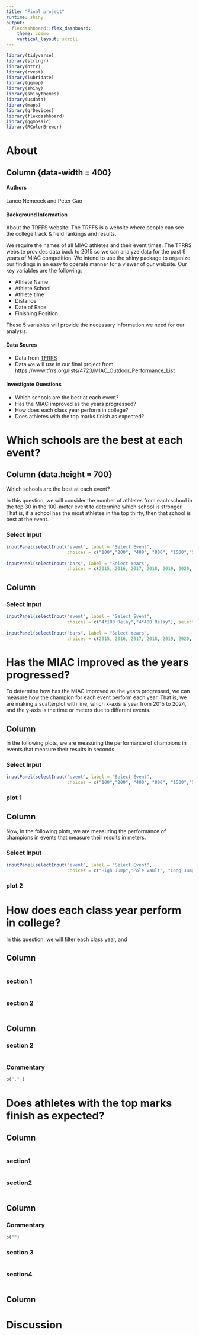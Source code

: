```yaml
---
title: "Final project"
runtime: shiny
output:
  flexdashboard::flex_dashboard:
    theme: cosmo
    vertical_layout: scroll
---
```


```r
library(tidyverse)
library(stringr)
library(httr)
library(rvest)
library(lubridate)
library(ggmap)
library(shiny)
library(shinythemes)
library(usdata)
library(maps)
library(grDevices)
library(flexdashboard)
library(ggmosaic)
library(RColorBrewer)
```


```{=html}
<style>                     
.navbar {
  background-color: black;
  border-color: white;
  menu-color:white
}

</style>
```
# About {data-navmenu="Menu"}

## Column {data-width = 400}

#### Authors

Lance Nemecek and Peter Gao

#### Background Information
About the TRFFS website: The TRFFS is a website where people can see the college track & field rankings and results.

We require the names of all MIAC athletes and their event times. The TFRRS website provides data back to 2015 so we can analyze data for the past 9 years of MIAC competition. We intend to use the shiny package to organize our findings in an easy to operate manner for a viewer of our website. Our key variables are the following: 

+ Athlete Name
+ Athlete School
+ Athlete time 
+ Distance
+ Date of Race
+ Finishing Position

These 5 variables will provide the necessary information we need for our analysis. 


#### Data Soures
+ Data from [TFRRS](https://www.tfrrs.org/) 
+ Data we will use in our final project from https://www.tfrrs.org/lists/4723/MIAC_Outdoor_Performance_List

#### Investigate Questions

+ Which schools are the best at each event?
+ Has the MIAC improved as the years progressed? 
+ How does each class year perform in college?
+ Does athletes with the top marks finish as expected?

# Which schools are the best at each event? {data-navmenu="Menu"}

## Column {data.height = 700}

Which schools are the best at each event?


In this question, we will consider the number of athletes from each school in the top 30 in the 100-meter event to determine which school is stronger. That is, if a school has the most athletes in the top thirty, then that school is best at the event.



### Select Input
```r
inputPanel(selectInput("event", label = "Select Event",
                       choices = c("100","200", "400", "800", "1500","5000", "10000", "100 Hurdles","400 Hurdles", "3000 SteepLechase", "4*100 Relay","4*400 Relay","High Jump","Pole Vault", "Long Jump", "Triple Jump","shot Put", "Discus", "Hammer", "Javelin", "Heptathlon"), selected = "All"))
          
inputPanel(selectInput("bars", label = "Select Years",
                       choices = c(2015, 2016, 2017, 2018, 2019, 2020, 2021, 2022, 2023, 2024), selected = 5))

```





Column 
-------------------------
### Select Input
```r
inputPanel(selectInput("event", label = "Select Event",
                       choices = c("4*100 Relay","4*400 Relay"), selected = "All"))
          
inputPanel(selectInput("bars", label = "Select Years",
                       choices = c(2015, 2016, 2017, 2018, 2019, 2020, 2021, 2022, 2023, 2024), selected = 5))

```




# Has the MIAC improved as the years progressed? {data-navmenu="Menu"}

To determine how has the MIAC improved as the years progressed, we can measure how the champion for each event perform each year. That is, we are making a scatterplot with line, which x-axis is year from 2015 to 2024, and the y-axis is the time or meters due to different events.

Column 
-------------------------
In the following plots, we are measuring the performance of champions in events that measure their results in seconds.

### Select Input
```r
inputPanel(selectInput("event", label = "Select Event",
                       choices = c("100","200", "400", "800", "1500","5000", "10000", "100 Hurdles","400 Hurdles", "3000 SteepLechase", "4*100 Relay","4*400 Relay"), selected = "All"))
```

### plot 1




Column 
-------------------------
Now, in the following plots, we are measuring the performance of champions in events that measure their results in meters.

### Select Input
```r
inputPanel(selectInput("event", label = "Select Event",
                       choices = c("High Jump","Pole Vault", "Long Jump", "Triple Jump","shot Put", "Discus", "Hammer", "Javelin", "Heptathlon"), selected = "All"))
```

### plot 2


# How does each class year perform in college? {data-navmenu="Menu"}

In this question, we will filter each class year, and 


## Column

```r

```

### section 1

```r

```

### section 2

```r

```

## Column

### section 2

```r

```

### Commentary

```r
p("." )
```

# Does athletes with the top marks finish as expected? {data-navmenu="Menu"}

## Column

```r

```

### section1

```r

```

### section2

```r

```

## Column

### Commentary

```r
p("")
```

### section 3

```r

```

### section4

```r

```


## Column

# Discussion {data-navmenu="Menu"}
